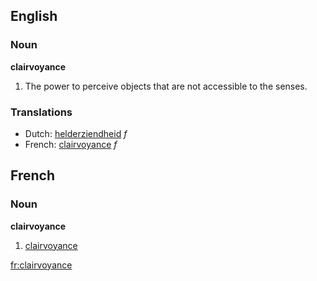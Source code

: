 ==English==
===Noun===
'''clairvoyance'''

# The power to perceive objects that are not accessible to the senses.

===Translations===
*Dutch: [[helderziendheid]] ''f''
*French: [[clairvoyance#French|clairvoyance]] ''f''


==French==
===Noun===
'''clairvoyance'''

# [[clairvoyance#English|clairvoyance]]

[[fr:clairvoyance]]